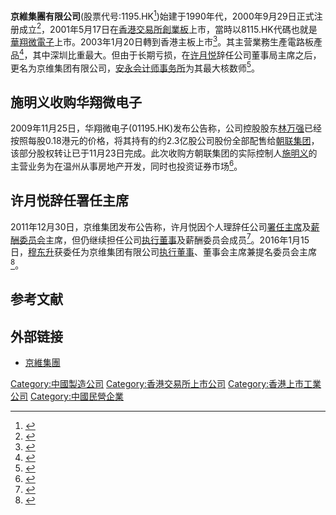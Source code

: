 '''京維集團有限公司'''(股票代号:1195.HK<ref>{{cite news|title=Profile: Kingwell Group Ltd (1195.HK)|url=http://www.reuters.com/finance/stocks/company-profile/1195.HK|accessdate=2017-10-31|newspaper=Reuters|5=|archive-date=2017-11-16|archive-url=https://web.archive.org/web/20171116032806/https://www.reuters.com/finance/stocks/company-profile/1195.HK|dead-url=no}}</ref>)始建于1990年代，2000年9月29日正式注册成立<ref>{{cite news|title=Kingwell Group Ltd 1195:HKG|url=https://markets.ft.com/data/equities/tearsheet/profile?s=1195:HKG|accessdate=2017-10-31|newspaper=Financial Times|5=|archive-date=2017-11-07|archive-url=https://web.archive.org/web/20171107020259/https://markets.ft.com/data/equities/tearsheet/profile?s=1195:HKG|dead-url=no}}</ref>，2001年5月17日在[[香港交易所|香港交易所]][[香港創業板|創業板]]上市，當時以8115.HK代碼也就是[[華翔微電子|華翔微電子]]上市。2003年1月20日轉到香港主板上市<ref>{{cite news|title=京维集团(01195.HK)基本数据|url=http://www.aastocks.com/sc/stocks/analysis/company-fundamental/basic-information?symbol=01195|accessdate=2017-11-01|newspaper=阿斯达克财经|5=|archive-date=2017-11-07|archive-url=https://web.archive.org/web/20171107022632/http://www.aastocks.com/sc/stocks/analysis/company-fundamental/basic-information?symbol=01195|dead-url=no}}</ref>。其主营業務生產電路板產品<ref>{{cite news|title=1195:HK Kingwell Group Ltd|url=https://www.bloomberg.com/quote/1195:HK|accessdate=2017-10-31|newspaper=Bloomberg|5=|archive-date=2017-11-07|archive-url=https://web.archive.org/web/20171107022159/https://www.bloomberg.com/quote/1195:HK|dead-url=no}}</ref>，其中深圳比重最大。但由于长期亏损，在[[许月悦|许月悦]]辞任公司董事局主席之后，更名为京维集团有限公司，[[安永会计师事务所|安永会计师事务所]]为其最大核数师<ref>{{cite news|title=京维集团(01195.HK)公司资料|url=http://www.aastocks.com/sc/stocks/analysis/company-fundamental/company-information?symbol=01195|accessdate=2017-11-01|newspaper=阿斯达克财经|5=|archive-date=2017-11-07|archive-url=https://web.archive.org/web/20171107002944/http://www.aastocks.com/sc/stocks/analysis/company-fundamental/company-information?symbol=01195|dead-url=no}}</ref>。

==施明义收购华翔微电子==
2009年11月25日，华翔微电子(01195.HK)发布公告称，公司控股股东[[林万强|林万强]]已经按照每股0.18港元的价格，将其持有的约2.3亿股公司股份全部配售给[[朝联集团|朝联集团]]，该部分股权转让已于11月23日完成。此次收购方朝联集团的实际控制人[[施明义|施明义]]的主营业务为在温州从事房地产开发，同时也投资证券市场<ref>{{cite news|title=温州地产商施明义接手华翔微电子|url=http://tech.sina.com.cn/it/2009-11-26/04383625179.shtml|accessdate=2009-11-26|newspaper=新浪科技|5=|archive-date=2017-11-07|archive-url=https://web.archive.org/web/20171107003722/http://tech.sina.com.cn/it/2009-11-26/04383625179.shtml|dead-url=no}}</ref>。

==许月悦辞任署任主席==
2011年12月30日，京维集团发布公告称，许月悦因个人理辞任公司[[署任主席|署任主席]]及[[薪酬委员会|薪酬委员会]]主席，但仍继续担任公司[[执行董事|执行董事]]及薪酬委员会成员<ref>{{cite news|title=京维许月悦辞任署任主席等|url=http://finance.sina.com.cn/stock/hkstock/ggscyd/20111230/173611104684.shtml|accessdate=2011-12-30|newspaper=新浪财经|5=|archive-date=2017-11-07|archive-url=https://web.archive.org/web/20171107030354/http://finance.sina.com.cn/stock/hkstock/ggscyd/20111230/173611104684.shtml|dead-url=no}}</ref>。2016年1月15日，[[穆东升|穆东升]]获委任为京维集团有限公司[[执行董事|执行董事]]、董事会主席兼提名委员会主席<ref>{{cite news|title=京维集团(01195)高管介绍|url=http://stockpage.10jqka.com.cn/HK1195/manager/|accessdate=2017-11-01|newspaper=同花顺金融网|5=|archive-date=2020-10-25|archive-url=https://web.archive.org/web/20201025132822/http://stockpage.10jqka.com.cn/HK1195/manager/|dead-url=no}}</ref>。

==参考文献==
{{reflist}}

==外部链接==
*[http://kingwell.todayir.com/ 京維集團]{{Wayback|url=http://kingwell.todayir.com/ |date=20200814171949 }}

[[Category:中國製造公司|Category:中國製造公司]]
[[Category:香港交易所上市公司|Category:香港交易所上市公司]]
[[Category:香港上市工業公司|Category:香港上市工業公司]]
[[Category:中國民營企業|Category:中國民營企業]]